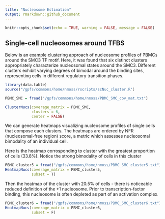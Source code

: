 ```yaml
---
title: "Nucleosome Estimation"
output: rmarkdown::github_document
---
```


```r
knitr::opts_chunk$set(echo = TRUE, warning = FALSE, message = FALSE)
```

## Single-cell nucleosomes around TFBS

Below is an example clustering approach of nucleosome profiles of PBMCs around the SMC3 TF motif. Here, it was found that six distinct clusters appropriately characterize nucleosomal states around the SMC3. Different clusters exhibit varying degrees of bimodal around the binding sites, representing cells in different regulatory transition phases. 

```r
library(data.table)
source("/gpfs/commons/home/nmoss/rscripts/scNuc_cluster.R")

PBMC_SMC = fread("/gpfs/commons/home/nmoss/PBMC_SMC_cov_mat.txt")

ClusterNucs(coverage_matrix = PBMC_SMC, 
            clusters = 6, 
            center = FALSE)

```

We can generate heatmaps visualizing nucleosome profiles of single cells that compose each clusters. The heatmaps are ordered by NFR (nucleosomal-free region) score, a metric which assesses nucleosomal bimodality of an individual cell. 

Here is the heatmap corrosponding to cluster with the greatest proportion of cells (33.8%). Notice the strong bimodality of cells in this cluster


```r
PBMC_cluster5 = fread("/gpfs/commons/home/nmoss/PBMC_SMC_cluster5.txt")
HeatmapNucs(coverage_matrix = PBMC_cluster5,
            subset = T)

```

Then the heatmap of the cluster with 20.5% of cells - there is noticeable reduced definition of the +1 nucleosome. Prior to transcription-factor binding, this nucleosome is often depleted as part of an activation complex. 

```r
PBMC_cluster6 = fread("/gpfs/commons/home/nmoss/PBMC_SMC_cluster6.txt")
HeatmapNucs(coverage_matrix = PBMC_cluster6,
            subset = F) 
```

